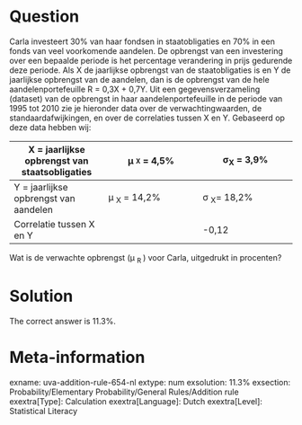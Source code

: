Question
========

Carla investeert 30% van haar fondsen in staatobligaties en 70% in een fonds van veel voorkomende aandelen. De opbrengst van een investering over een bepaalde periode is het percentage verandering in prijs gedurende deze periode. Als X de jaarlijkse opbrengst van de staatobligaties is en Y de jaarlijkse opbrengst van de aandelen, dan is de opbrengst van de hele aandelenportefeuille R = 0,3X + 0,7Y.
Uit een gegevensverzameling (dataset) van de opbrengst in haar aandelenportefeuille in de periode van 1995 tot 2010 zie je hieronder data over de verwachtingwaarden, de standaardafwijkingen, en over de correlaties tussen X en Y.
Gebaseerd op deze data hebben wij:

|X = jaarlijkse opbrengst van staatsobligaties|&mu; <sub>^X^</sub> = 4,5%|&sigma;<sub>X</sub> = 3,9%|
|-|-|-|
|Y = jaarlijkse opbrengst van aandelen|&mu; <sub>X</sub> = 14,2%|&sigma; <sub>X</sub>= 18,2% |
|Correlatie tussen X en Y || -0,12|

Wat is de verwachte opbrengst (&mu; <sub> R </sub>) voor Carla, uitgedrukt in procenten?

Solution
========

The correct answer is 11.3%.

Meta-information
================
exname: uva-addition-rule-654-nl
extype: num
exsolution: 11.3%
exsection: Probability/Elementary Probability/General Rules/Addition rule
exextra[Type]: Calculation
exextra[Language]: Dutch
exextra[Level]: Statistical Literacy
